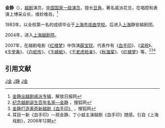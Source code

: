 '''金静'''（{{bd|1965年|1月||catIdx=J}}），[[越剧|越剧]]演员，[[中国|中国]][[国家一级演员|国家一级演员]]，擅长[[旦角|旦角]]，著名戚派花旦，在唱腔和表演上博采众长，维妙维肖。<ref>[http://epaper.jfdaily.com/jfdaily/html/2008-06/16/content_139331.htm 金静出越剧戚派专辑]{{dead link|date=2018年4月 |bot=InternetArchiveBot |fix-attempted=yes }}，解放日报网</ref>

1983年，以全校第一名的成绩毕业于[[上海市戏曲学校|上海市戏曲学校]]。后进入[[上海|上海]]静安越剧团。

2004年，进入[[上海越剧院|上海越剧院]]。

2007年，在越剧电影《[[红楼梦|红楼梦]]》中饰演[[薛宝钗|薛宝钗]]。代表作有《[[血手印|血手印]]》、《[[梁祝|梁祝]]》、《[[玉堂春|玉堂春]]》、《[[白蛇传|白蛇传]]》、《[[玉蜻蜓|玉蜻蜓]]》、《[[王老虎抢亲|王老虎抢亲]]》、《[[秋海棠|秋海棠]]》、《[[红楼梦|红楼梦]]》等。<ref>[http://yule.sohu.com/20060829/n245055667.shtml 纪念越剧诞生百年名家—金静] {{Wayback|url=http://yule.sohu.com/20060829/n245055667.shtml |date=20160304214526 }}，搜狐网</ref><ref>[http://yule.sohu.com/20040712/n220958147.shtml 金静打造离奇新越剧《血手印》] {{Wayback|url=http://yule.sohu.com/20040712/n220958147.shtml |date=20050920034308 }}，搜狐网</ref><ref>耳目一新《血手印》—观金静、丁小蛙主演越剧《血手印》随感。引自《上海戏剧》，2006年12期</ref>

== 引用文献 ==

<references/>

[[Category:越剧演员|J金]]
[[Category:金姓|J静]]
[[Category:上海市戏曲学校校友|J金]]